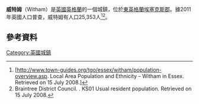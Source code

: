 {{infobox UK place|
|country = 英格蘭
|official_name= Witham
|latitude= 51.7978
|longitude= 0.6373
|population = 25,353
|population_ref = <ref name=ONS/>
|shire_district= [[Braintree_(district)|Braintree]]
|shire_county = [[埃塞克斯郡|埃塞克斯郡]]
|region= 東英格蘭
|constituency_westminster= [[威特姆_(英國國會選區)|威特姆]]
|post_town= WITHAM
|postcode_district=CM8
|postcode_area=CM
|dial_code= 01376
|os_grid_reference= TL821145
|static_image=
|static_image_caption=
}}
'''威特姆'''（Witham）是[[英國|英國]][[英格蘭|英格蘭]]的一個城鎮，位於[[東英格蘭|東英格蘭]][[埃塞克斯郡|埃塞克斯郡]]。據2011年英國人口普查，威特姆有人口25,353人<ref name=ONS>[http://www.town-guides.org/tgo/essex/witham/population-overview.asp. Local Area Population and Ethnicity – Witham in Essex. Retrieved on 15 July 2008.]{{dead link|date=2017年12月 |bot=InternetArchiveBot |fix-attempted=yes }}</ref><ref>Braintree District Council. {{cite web |url=http://www.braintree.gov.uk/NR/rdonlyres/2875B70A-E9AF-44DB-8716-6472F56747D8/0/BDCpopwardsumm.pdf |title=存档副本 |accessdate=2016-09-15 |deadurl=yes |archiveurl=https://web.archive.org/web/20120209142835/http://www.braintree.gov.uk/NR/rdonlyres/2875B70A-E9AF-44DB-8716-6472F56747D8/0/BDCpopwardsumm.pdf |archivedate=2012-02-09 }}. KS01 Usual resident population. Retrieved on 15 July 2008.</ref>。
==參考資料==
{{Reflist}}
[[Category:英國城鎮|Category:英國城鎮]]